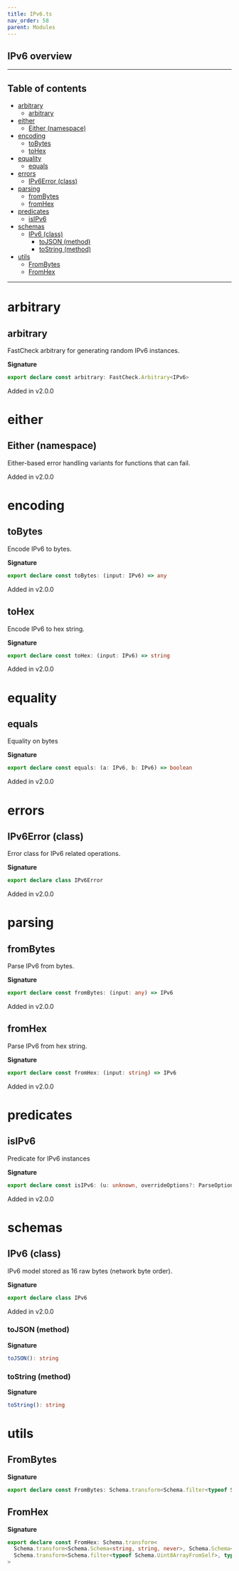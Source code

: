 ```yaml
---
title: IPv6.ts
nav_order: 58
parent: Modules
---
```


## IPv6 overview

---

<h2 className="text-delta">Table of contents</h2>

- [arbitrary](#arbitrary)
  - [arbitrary](#arbitrary-1)
- [either](#either)
  - [Either (namespace)](#either-namespace)
- [encoding](#encoding)
  - [toBytes](#tobytes)
  - [toHex](#tohex)
- [equality](#equality)
  - [equals](#equals)
- [errors](#errors)
  - [IPv6Error (class)](#ipv6error-class)
- [parsing](#parsing)
  - [fromBytes](#frombytes)
  - [fromHex](#fromhex)
- [predicates](#predicates)
  - [isIPv6](#isipv6)
- [schemas](#schemas)
  - [IPv6 (class)](#ipv6-class)
    - [toJSON (method)](#tojson-method)
    - [toString (method)](#tostring-method)
- [utils](#utils)
  - [FromBytes](#frombytes-1)
  - [FromHex](#fromhex-1)

---

# arbitrary

## arbitrary

FastCheck arbitrary for generating random IPv6 instances.

**Signature**

```ts
export declare const arbitrary: FastCheck.Arbitrary<IPv6>
```

Added in v2.0.0

# either

## Either (namespace)

Either-based error handling variants for functions that can fail.

Added in v2.0.0

# encoding

## toBytes

Encode IPv6 to bytes.

**Signature**

```ts
export declare const toBytes: (input: IPv6) => any
```

Added in v2.0.0

## toHex

Encode IPv6 to hex string.

**Signature**

```ts
export declare const toHex: (input: IPv6) => string
```

Added in v2.0.0

# equality

## equals

Equality on bytes

**Signature**

```ts
export declare const equals: (a: IPv6, b: IPv6) => boolean
```

Added in v2.0.0

# errors

## IPv6Error (class)

Error class for IPv6 related operations.

**Signature**

```ts
export declare class IPv6Error
```

Added in v2.0.0

# parsing

## fromBytes

Parse IPv6 from bytes.

**Signature**

```ts
export declare const fromBytes: (input: any) => IPv6
```

Added in v2.0.0

## fromHex

Parse IPv6 from hex string.

**Signature**

```ts
export declare const fromHex: (input: string) => IPv6
```

Added in v2.0.0

# predicates

## isIPv6

Predicate for IPv6 instances

**Signature**

```ts
export declare const isIPv6: (u: unknown, overrideOptions?: ParseOptions | number) => u is IPv6
```

Added in v2.0.0

# schemas

## IPv6 (class)

IPv6 model stored as 16 raw bytes (network byte order).

**Signature**

```ts
export declare class IPv6
```

Added in v2.0.0

### toJSON (method)

**Signature**

```ts
toJSON(): string
```

### toString (method)

**Signature**

```ts
toString(): string
```

# utils

## FromBytes

**Signature**

```ts
export declare const FromBytes: Schema.transform<Schema.filter<typeof Schema.Uint8ArrayFromSelf>, typeof IPv6>
```

## FromHex

**Signature**

```ts
export declare const FromHex: Schema.transform<
  Schema.transform<Schema.Schema<string, string, never>, Schema.Schema<Uint8Array, Uint8Array, never>>,
  Schema.transform<Schema.filter<typeof Schema.Uint8ArrayFromSelf>, typeof IPv6>
>
```
